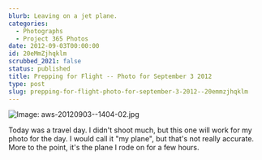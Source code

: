 ```yaml
---
blurb: Leaving on a jet plane.
categories:
  - Photographs
  - Project 365 Photos
date: 2012-09-03T00:00:00
id: 20eMmZjhqklm
scrubbed_2021: false
status: published
title: Prepping for Flight -- Photo for September 3 2012
type: post
slug: prepping-for-flight-photo-for-september-3-2012--20emmzjhqklm
---
```


![Image: aws-20120903--1404-02.jpg](/aws-20120903--1404-02.jpg)

Today was a travel day. I didn't shoot much, but this one will work for my photo for the day. I would call it "my plane", but that's not really accurate. More to the point, it's the plane I rode on for a few hours.